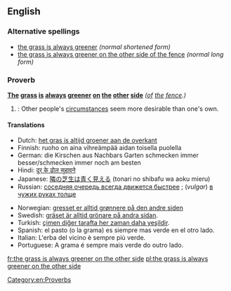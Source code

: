==English==

===Alternative spellings===
*[[the grass is always greener]] ''(normal shortened form)''
*[[the grass is always greener on the other side of the fence]] ''(normal long form)''

===Proverb===
'''[[the|The]] [[grass]] [[is]] [[always]] [[green]]er [[on]] [[the]] [[other]] [[side]]''' ''([[of]] [[the]] [[fence]].)''

# {{idiom}}: Other people's [[circumstance]]s seem more desirable than one's own.

<!--Redundant: the definition sums this point up.
Notes: Not only does this proverb use a metaphor (greenness standing for the quality of something) but it is also a statement that is evidently untrue ("other situations are always better than the status quo") that the point of it is not what it says but the fact that people tend to think so.
-->
====Translations====
<!--Note: please provide EQUIVALENT IDIOMS in foreign languages- DO NOT TRANSLATE THE EXPRESSION WORD FOR WORD!-->
<!--Disputed: these look like word-for-word translations rather than equivalent idioms:
*French: L'herbe est toujours plus verte de l'autre côté.
*Italian: L'erba del vicino è sempre più verde.
*Spanish: El cesped es siempre más verde al otro lado.
*Russian: Трава всегда зеленее по другую сторону забора [assumption: ...on the other side '''of the fence''']; This is not necessarily an idiomatic expression in Russian, though. An analogue of this idiom is the following: "Соседняя очередь всегда движется быстрее" [''[[The other queue always moves faster]]''; derived from [[w:Murphy's laws|Murphy's laws]]].
-->
{{top}}
*Dutch: [[het gras is altijd groener aan de overkant]]
*Finnish: ruoho on aina vihreämpää aidan toisella puolella
*German: die Kirschen aus Nachbars Garten schmecken immer besser/schmecken immer noch am besten<!--literally: "the cherries from the neighbor's garden always taste better/still taste the best"-->
*Hindi: [[दूर के ढोल सुहावने]]
*Japanese: [[隣の芝生は青く見える]] (tonari no shibafu wa aoku mieru)
*Russian: [[соседняя очередь всегда движется быстрее]]<!--literally: "the other queue always moves faster"-->; (''vulgar'') [[в чужих руках толще]]
{{mid}}
*Norwegian: [[gresset er alltid grønnere på den andre siden]]<!--literally the same as English, but also an idiom in Norwegian-->
*Swedish: [[gräset är alltid grönare på andra sidan]].<!--literally the same as English, but also an idiom in Swedish-->
*Turkish: [[çimen diğer tarafta her zaman daha yeşildir]].
*Spanish: el pasto (o la grama) es siempre mas verde en el otro lado.
*Italian: L'erba del vicino è sempre più verde.
*Portuguese: A grama é sempre mais verde do outro lado.
{{bottom}}
[[Category:en:Proverbs]]

[[fr:the grass is always greener on the other side]]
[[pl:the grass is always greener on the other side]]